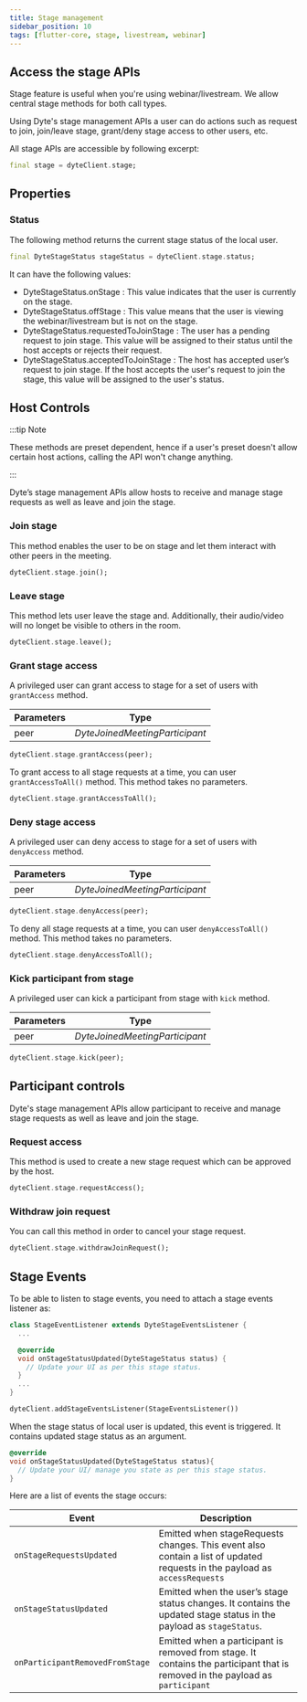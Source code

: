 ```yaml
---
title: Stage management
sidebar_position: 10
tags: [flutter-core, stage, livestream, webinar]
---
```


## Access the stage APIs

Stage feature is useful when you're using webinar/livestream. We allow central stage methods for both call types.

Using Dyte's stage management APIs a user can do actions such as request to join, join/leave stage, grant/deny stage access to other users, etc.

All stage APIs are accessible by following excerpt:

```dart
final stage = dyteClient.stage;
```

## Properties

### Status

The following method returns the current stage status of the local user.

```dart
final DyteStageStatus stageStatus = dyteClient.stage.status;
```

It can have the following values:

- DyteStageStatus.onStage : This value indicates that the user is currently on the stage.
- DyteStageStatus.offStage : This value means that the user is viewing the webinar/livestream but is not on the stage.
- DyteStageStatus.requestedToJoinStage : The user has a pending request to join stage. This value will be assigned to their status until the host accepts or rejects their request.
- DyteStageStatus.acceptedToJoinStage : The host has accepted user’s request to join stage. If the host accepts the user's request to join the stage, this value will be assigned to the user's status.

## Host Controls

:::tip Note

These methods are preset dependent, hence if a user's preset doesn't allow certain host actions, calling the API won't change anything.

:::

Dyte’s stage management APIs allow hosts to receive and manage stage requests as well as leave and join the stage.

### Join stage

This method enables the user to be on stage and let them interact with other peers in the meeting.

```dart
dyteClient.stage.join();
```

### Leave stage

This method lets user leave the stage and. Additionally, their audio/video will no longet be visible to others in the room.

```dart
dyteClient.stage.leave();
```

### Grant stage access

A privileged user can grant access to stage for a set of users with `grantAccess` method.

| **Parameters** | **Type**                       |
| -------------- | ------------------------------ |
| peer           | _DyteJoinedMeetingParticipant_ |

```dart
dyteClient.stage.grantAccess(peer);
```

To grant access to all stage requests at a time, you can user `grantAccessToAll()` method. This method takes no parameters.

```dart
dyteClient.stage.grantAccessToAll();
```

### Deny stage access

A privileged user can deny access to stage for a set of users with `denyAccess` method.

| **Parameters** | **Type**                       |
| -------------- | ------------------------------ |
| peer           | _DyteJoinedMeetingParticipant_ |

```dart
dyteClient.stage.denyAccess(peer);
```

To deny all stage requests at a time, you can user `denyAccessToAll()` method. This method takes no parameters.

```dart
dyteClient.stage.denyAccessToAll();
```

### Kick participant from stage

A privileged user can kick a participant from stage with `kick` method.

| **Parameters** | **Type**                       |
| -------------- | ------------------------------ |
| peer           | _DyteJoinedMeetingParticipant_ |

```dart
dyteClient.stage.kick(peer);
```

## Participant controls

Dyte's stage management APIs allow participant to receive and manage stage requests as well as leave and join the stage.

### Request access

This method is used to create a new stage request which can be approved by the host.

```dart
dyteClient.stage.requestAccess();
```

### Withdraw join request

You can call this method in order to cancel your stage request.

```dart
dyteClient.stage.withdrawJoinRequest();
```

## Stage Events

To be able to listen to stage events, you need to attach a stage events listener as:

```dart
class StageEventListener extends DyteStageEventsListener {
  ...

  @override
  void onStageStatusUpdated(DyteStageStatus status) {
    // Update your UI as per this stage status.
  }
  ...
}
```

```dart
dyteClient.addStageEventsListener(StageEventsListener())
```

When the stage status of local user is updated, this event is triggered. It contains updated stage status as an argument.

```dart
@override
void onStageStatusUpdated(DyteStageStatus status){
  // Update your UI/ manage you state as per this stage status.
}
```

Here are a list of events the stage occurs:

| **Event**                       | **Description**                                                                                                               |
| ------------------------------- | ----------------------------------------------------------------------------------------------------------------------------- |
| `onStageRequestsUpdated`        | Emitted when stageRequests changes. This event also contain a list of updated requests in the payload as `accessRequests`     |
| `onStageStatusUpdated`          | Emitted when the user’s stage status changes. It contains the updated stage status in the payload as `stageStatus`.           |
| `onParticipantRemovedFromStage` | Emitted when a participant is removed from stage. It contains the participant that is removed in the payload as `participant` |
